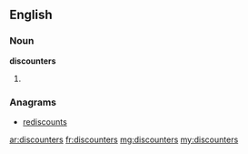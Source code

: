 ==English==

===Noun===
'''discounters'''

# {{plural of|discounter}}

===Anagrams===
* [[rediscounts#English|rediscounts]]

[[ar:discounters]]
[[fr:discounters]]
[[mg:discounters]]
[[my:discounters]]